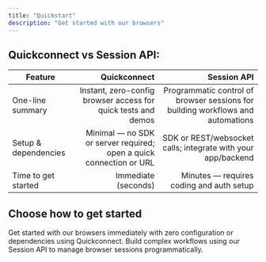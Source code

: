 ```yaml
---
title: "Quickstart"
description: "Get started with our browsers"
---
```


## Quickconnect vs Session API:

| Feature | Quickconnect | Session API |
|---|---:|---:|
| One-line summary | Instant, zero-config browser access for quick tests and demos | Programmatic control of browser sessions for building workflows and automations |
| Setup & dependencies | Minimal — no SDK or server required; open a quick connection or URL | SDK or REST/websocket calls; integrate with your app/backend |
| Time to get started | Immediate (seconds) | Minutes — requires coding and auth setup |

## Choose how to get started

<CardGroup cols={2}>
  <Card title="Quickconnect" href="/browser-api/using-quickconnect" icon="plug">
    Get started with our browsers immediately with zero configuration or dependencies using Quickconnect.
  </Card>
  <Card title="Session API" href="/browser-api/using-session-api" icon="webhook">
    Build complex workflows using our Session API to manage browser sessions programmatically.
  </Card>
</CardGroup>
